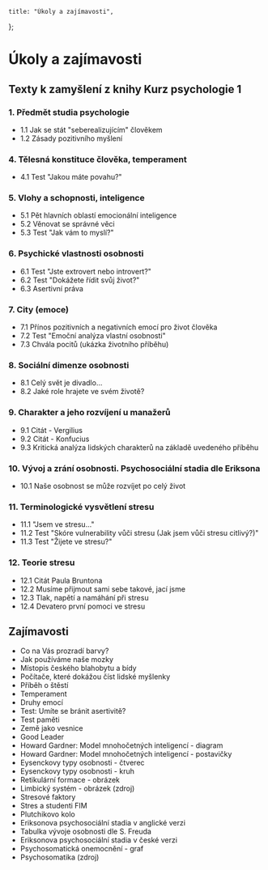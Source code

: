 
    title: "Úkoly a zajímavosti",
};

# Úkoly a zajímavosti

## Texty k zamyšlení z knihy Kurz psychologie 1

### 1. Předmět studia psychologie

- <Link href="/psy1/ukoly/1.1">1.1 Jak se stát "seberealizujícím" člověkem</Link>
- <Link href="/psy1/ukoly/1.2">1.2 Zásady pozitivního myšlení</Link>

### 4. Tělesná konstituce člověka, temperament

- <Link href="/psy1/ukoly/4.1">4.1 Test "Jakou máte povahu?"</Link>

### 5. Vlohy a schopnosti, inteligence

- <Link href="/psy1/ukoly/5.1">5.1 Pět hlavních oblastí emocionální inteligence</Link>
- <Link href="/psy1/ukoly/5.2">5.2 Věnovat se správné věci</Link>
- <Link href="/psy1/ukoly/5.3">5.3 Test "Jak vám to myslí?" <InteractiveBadge/></Link>

### 6. Psychické vlastnosti osobnosti

- <Link href="/psy1/ukoly/6.1">6.1 Test "Jste extrovert nebo introvert?"</Link>
- <Link href="/psy1/ukoly/6.2">6.2 Test "Dokážete řídit svůj život?" <InteractiveBadge/></Link>
- <Link href="/psy1/ukoly/6.3">6.3 Asertivní práva</Link>

### 7. City (emoce)

- <Link href="/psy1/ukoly/7.1">7.1 Přínos pozitivních a negativních emocí pro život člověka</Link>
- <Link href="/psy1/ukoly/7.2">7.2 Test "Emoční analýza vlastní osobnosti"</Link>
- <Link href="/psy1/ukoly/7.3">7.3 Chvála pocitů (ukázka životního příběhu)</Link>

### 8. Sociální dimenze osobnosti

- <Link href="/psy1/ukoly/8.1">8.1 Celý svět je divadlo...</Link>
- <Link href="/psy1/ukoly/8.2">8.2 Jaké role hrajete ve svém životě?</Link>

### 9. Charakter a jeho rozvíjení u manažerů

- <Link href="/psy1/ukoly/9.1">9.1 Citát - Vergilius</Link>
- <Link href="/psy1/ukoly/9.2">9.2 Citát - Konfucius</Link>
- <Link href="/psy1/ukoly/9.3">9.3 Kritická analýza lidských charakterů na základě uvedeného příběhu</Link>

### 10. Vývoj a zrání osobnosti. Psychosociální stadia dle Eriksona

- <Link href="/psy1/ukoly/10.1">10.1 Naše osobnost se může rozvíjet po celý život</Link>

### 11. Terminologické vysvětlení stresu

- <Link href="/psy1/ukoly/11.1">11.1 "Jsem ve stresu..."</Link>
- <Link href="/psy1/ukoly/11.2">11.2 Test "Skóre vulnerability vůči stresu (Jak jsem vůči stresu citlivý?)" <InteractiveBadge/></Link>
- <Link href="/psy1/ukoly/11.3">11.3 Test "Žijete ve stresu?" <InteractiveBadge/></Link>

### 12. Teorie stresu

- <Link href="/psy1/ukoly/12.1">12.1 Citát Paula Bruntona</Link>
- <Link href="/psy1/ukoly/12.2">12.2 Musíme přijmout sami sebe takové, jací jsme</Link>
- <Link href="/psy1/ukoly/12.3">12.3 Tlak, napětí a namáhání při stresu</Link>
- <Link href="/psy1/ukoly/12.4">12.4 Devatero první pomoci ve stresu</Link>

## Zajímavosti

- <Link href="/doc/barvy.pdf" file>Co na Vás prozradí barvy?</Link>
- <Link href="/doc/mozky.pdf" file>Jak používáme naše mozky</Link>
- <Link href="/doc/kde_se_zije_nejlip.pdf" file>Místopis českého blahobytu a bídy</Link>
- <Link href="/doc/pocitace_myslenky.pdf" file>Počítače, které dokážou číst lidské myšlenky</Link>
- <Link href="/doc/pribeh_o_stesti.pdf" file>Příběh o štěstí</Link>
- <Link href="/doc/temperament.pdf" file>Temperament</Link>
- <Link href="/doc/druhy_emoci.pdf" file>Druhy emocí</Link>
- <Link href="/doc/test_asertivita.pdf" file>Test: Umíte se bránit asertivitě?</Link>
- <Link href="/doc/test_pameti.pdf" file>Test paměti</Link>
- <Link href="/doc/zeme_jako_vesnice.pdf" file>Země jako vesnice</Link>
- <Link href="/img/goodleader.jpg" file>Good Leader</Link>
- <Link href="/img/diagram.png" file>Howard Gardner: Model mnohočetných inteligencí - diagram</Link>
- <Link href="/img/postavicky.png" file>Howard Gardner: Model mnohočetných inteligencí - postavičky</Link>
- <Link href="/img/eysenck.jpg" file>Eysenckovy typy osobnosti - čtverec</Link>
- <Link href="/img/eysenckkruh.png" file>Eysenckovy typy osobnosti - kruh</Link>
- <Link href="/img/retikularniFormace.jpg" file>Retikulární formace - obrázek</Link>
- <Link href="/img/b-limcz.png" file>Limbický systém - obrázek</Link> (<Link href="https://www.kurzy-leceni.cz/cs/blog/jak-zklidnit-svuj-emocni-mozek-.alej">zdroj</Link>)
- <Link href="/doc/stresove_faktory.pdf" file>Stresové faktory</Link>
- <Link href="https://www.youtube.com/watch?v=MaoLp38O25k&feature=youtu.be">Stres a studenti FIM</Link>
- <Link href="https://upload.wikimedia.org/wikipedia/commons/c/ce/Plutchik-wheel.svg">Plutchikovo kolo</Link>
- <Link href="/doc/EriksonovaPsychoSocStadia.png" file>Eriksonova psychosociální stadia v anglické verzi</Link>
- <Link href="/doc/freudTabulka.jpeg" file>Tabulka vývoje osobnosti dle S. Freuda</Link>
- <Link href="/doc/VyvojoveStupnePsychiky.png" file>Eriksonova psychosociální stadia v české verzi</Link>
- <Link href="/img/graf_psychosomatickaonemocneni.png" file>Psychosomatická onemocnění - graf</Link>
- <Link href="/img/psy1_psychosomatika.png" file>Psychosomatika</Link> (<Link href="https://danielpetlak.cz/o-projektu/psychosomatika/">zdroj</Link>)
